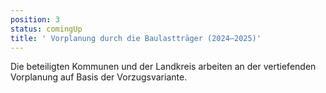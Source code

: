 ```yaml
---
position: 3
status: comingUp
title: ' Vorplanung durch die Baulastträger (2024–2025)'
---
```

Die beteiligten Kommunen und der Landkreis arbeiten an der vertiefenden Vorplanung auf Basis der Vorzugsvariante.
